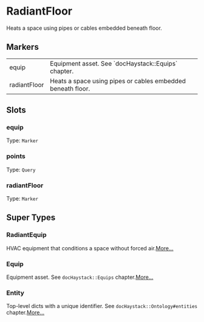 # RadiantFloor
Heats a space using pipes or cables embedded beneath floor.
## Markers
<table>
<tbody>
<tr>
<td className='p-2 align-top'><span className='bg-sky-200 rounded-md px-3 py-1 text-sky-700 block font-semibold text-center text-sm'>equip </span></td>
<td className='p-2 align-top'>Equipment asset. See `docHaystack::Equips` chapter.</td>
</tr>
<tr>
<td className='p-2 align-top'><span className='bg-sky-200 rounded-md px-3 py-1 text-sky-700 block font-semibold text-center text-sm'>radiantFloor </span></td>
<td className='p-2 align-top'>Heats a space using pipes or cables embedded beneath floor.</td>
</tr>
</tbody>
</table>

## Slots

### equip
Type: `Marker`

### points
Type: `Query`

### radiantFloor
Type: `Marker`



## Super Types
### RadiantEquip
HVAC equipment that conditions a space without forced air.[More...](/ph/entities/RadiantEquip)

### Equip
Equipment asset.
See `docHaystack::Equips` chapter.[More...](/ph/entities/Equip)

### Entity
Top-level dicts with a unique identifier.
See `docHaystack::Ontology#entities` chapter.[More...](/ph/entities/Entity)


